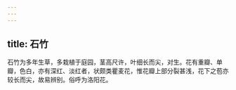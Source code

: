 ```yaml
---
---
---
```

title: 石竹
---



石竹为多年生草，多栽植于庭园，茎高尺许，叶细长而尖，对生。花有重瓣、单瓣，色白，亦有深红、淡红者，状颇类瞿麦花，惟花瓣上部分裂甚浅，花下之苞亦较长而尖，故易辨别。俗呼为洛阳花。